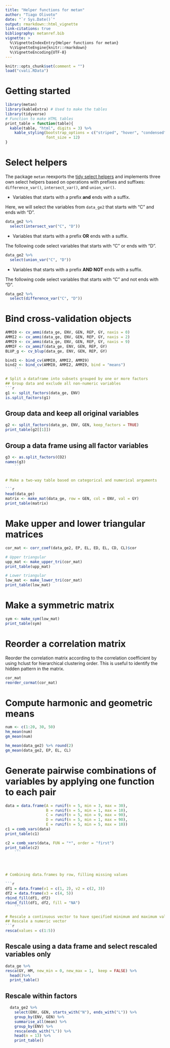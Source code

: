 ```yaml
---
title: "Helper functions for metan"
author: "Tiago Olivoto"
date: "`r Sys.Date()`"
output: rmarkdown::html_vignette
link-citations: true
bibliography: metanref.bib 
vignette: >
  %\VignetteIndexEntry{Helper functions for metan}
  %\VignetteEngine{knitr::rmarkdown}
  %\VignetteEncoding{UTF-8}
---
```



```r
knitr::opts_chunk$set(comment = "")
load("cvali.RData")
```


# Getting started

```r
library(metan)
library(kableExtra) # Used to make the tables
library(tidyverse)
# Function to make HTML tables
print_table = function(table){
  kable(table, "html", digits = 3) %>%
    kable_styling(bootstrap_options = c("striped", "hover", "condensed", "responsive"),
                  font_size = 12)
}

```

# Select helpers
The package `metan` reexports the  [tidy select helpers](https://tidyselect.r-lib.org/reference/select_helpers.html) and implements three own select helpers based on operations with prefixes and suffixes: `difference_var()`, `intersect_var()`, and `union_var()`.

* Variables that starts with a prefix **and** ends with a suffix.

Here, we will select the variables from `data_ge2` that starts with "C" and ends with "D".

```r
data_ge2 %>% 
  select(intersect_var("C", "D"))
```


* Variables that starts with a prefix **OR** ends with a suffix.

The following code select variables that starts with "C" or ends with "D".

```r
data_ge2 %>% 
  select(union_var("C", "D"))
```


* Variables that starts with a prefix **AND NOT** ends with a suffix.

The following code select variables that starts with "C" and not ends with "D".

```r
data_ge2 %>% 
  select(difference_var("C", "D"))
```


# Bind cross-validation objects

```r


AMMI0 <- cv_ammi(data_ge, ENV, GEN, REP, GY, naxis = 0)
AMMI2 <- cv_ammi(data_ge, ENV, GEN, REP, GY, naxis = 2)
AMMI9 <- cv_ammi(data_ge, ENV, GEN, REP, GY, naxis = 9)
AMMIF <- cv_ammif(data_ge, ENV, GEN, REP, GY)
BLUP_g <- cv_blup(data_ge, ENV, GEN, REP, GY)

```


```r
bind1 <- bind_cv(AMMI0, AMMI2, AMMI9)
bind2 <- bind_cv(AMMI0, AMMI2, AMMI9, bind = "means")
    ```

# Split a dataframe into subsets grouped by one or more factors
## Group data and exclude all non-numeric variables
```r
g1 <- split_factors(data_ge, ENV)
is.split_factors(g1)

```


## Group data and keep all original variables
```r
g2 <- split_factors(data_ge, ENV, GEN, keep_factors = TRUE)
print_table(g2[[1]])
```


## Group a data frame using all factor variables
```r
g3 <- as.split_factors(CO2)
names(g3)
    ```


# Make a two-way table based on categorical and numerical arguments

```r
head(data_ge)
matrix <- make_mat(data_ge, row = GEN, col = ENV, val = GY)
print_table(matrix)

```

# Make upper and lower triangular matrices
```r
cor_mat <- corr_coef(data_ge2, EP, EL, ED, EL, CD, CL)$cor

# Upper triangular
upp_mat <- make_upper_tri(cor_mat)
print_table(upp_mat)

# Lower triangular
low_mat <- make_lower_tri(cor_mat)
print_table(low_mat)

```

# Make a symmetric matrix

```r
sym <- make_sym(low_mat)
print_table(sym)

```


# Reorder a correlation matrix

Reorder the correlation matrix according to the correlation coefficient by using  hclust for hierarchical clustering order. This is useful to identify the hidden pattern in the matrix.

```r
cor_mat
reorder_cormat(cor_mat)
```


# Compute harmonic and geometric means
```r
num <- c(1:20, 30, 50)
hm_mean(num)
gm_mean(num)

hm_mean(data_ge2) %>% round(2)
gm_mean(data_ge2, EP, EL, CL)
```



# Generate pairwise combinations of variables by applying one function to each pair
```r
data = data.frame(A = runif(n = 5, min = 3, max = 30),
                  B = runif(n = 5, min = 1, max = 10),
                  C = runif(n = 5, min = 9, max = 90),
                  D = runif(n = 5, min = 1, max = 90),
                  E = runif(n = 5, min = 5, max = 10))
c1 = comb_vars(data)
print_table(c1)

c2 = comb_vars(data, FUN = "*", order = "first")
print_table(c2)
    ```




# Combining data.frames by row, filling missing values

```r
df1 = data.frame(v1 = c(1, 2), v2 = c(2, 3))
df2 = data.frame(v3 = c(4, 5))
rbind_fill(df1, df2)
rbind_fill(df1, df2, fill = "NA")
    ```

# Rescale a continuous vector to have specified minimum and maximum values
## Rescale a numeric vector
```r
resca(values = c(1:5))

```

## Rescale using a data frame and select rescaled variables only
```r
data_ge %>%
resca(GY, HM, new_min = 0, new_max = 1,  keep = FALSE) %>%
  head()%>%
  print_table()

```

## Rescale within factors
```r
  data_ge2 %>% 
    select(ENV, GEN, starts_with("N"), ends_with("L")) %>%
    group_by(ENV, GEN) %>%
    summarise_all(mean) %>%
    group_by(ENV) %>%
    resca(ends_with("L")) %>%
    head(n = 13) %>%
    print_table()

```

